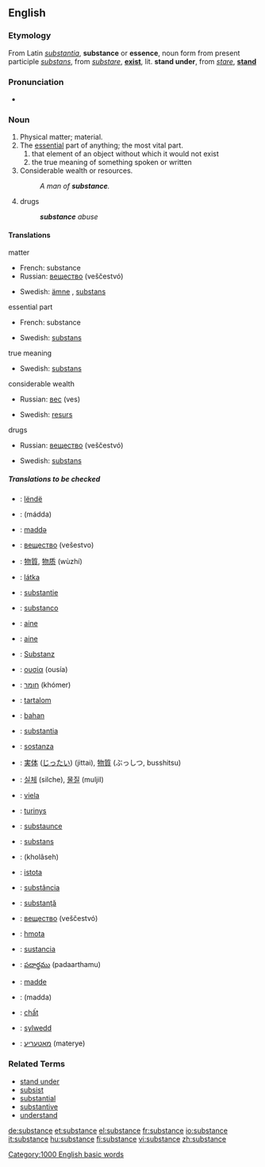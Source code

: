 ==English==

===Etymology===
From Latin ''[[substantia]]'', '''substance''' or '''essence''', noun form from present participle ''[[substans]]'', from ''[[substare]]'', '''[[exist]]''', lit. '''stand under''', from ''[[stare]]'', '''[[stand]]'''

===Pronunciation===
*{{audio|en-us-substance.ogg|Audio (US)}}

===Noun===
{{en-noun}}

# Physical matter; material.
# The [[essential]] part of anything; the most vital part.
##that element of an object without which it would not exist
##the true meaning of something spoken or written
# Considerable wealth or resources.
#:''A man of '''substance'''.''
# drugs
#:'''''substance''' abuse''

====Translations====
;matter
{{top}}
*French: substance {{f}}
*Russian: [[вещество]] (veščestvó) {{n}}
{{mid}}
*Swedish: [[ämne]] {{n}}, [[substans]] {{c}}
{{bottom}}

;essential part
{{top}}
*French: substance {{f}}
{{mid}}
*Swedish: [[substans]] {{c}}
{{bottom}}

;true meaning
{{top}}
{{mid}}
*Swedish: [[substans]] {{c}}
{{bottom}}

;considerable wealth
{{top}}
*Russian: [[вес]] (ves) {{m}}
{{mid}}
*Swedish: [[resurs]] {{c}}
{{bottom}}

;drugs
{{top}}
*Russian: [[вещество]] (veščestvó) {{n}}
{{mid}}
*Swedish: [[substans]] {{c}}
{{bottom}}

=====Translations to be checked=====
{{checktrans}}
{{top}}
*{{ttbc|Albanian}}: [[lëndë]]
*{{ttbc|Arabic}}: {{ARchar|[[مادة]]}} (mádda) {{f}}
*{{ttbc|Azeri}}: [[maddə]]
*{{ttbc|Bulgarian}}: [[вещество]] (vešestvo) {{n}}
*{{ttbc|Chinese}}: [[物質]], [[物质]] (wùzhí)
*{{ttbc|Czech}}: [[látka]] {{f}}
*{{ttbc|Dutch}}: [[substantie]]
*{{ttbc|Esperanto}}: [[substanco]]
*{{ttbc|Estonian}}: [[aine]]
*{{ttbc|Finnish}}: [[aine]]
*{{ttbc|German}}: [[Substanz]] {{f}}
*{{ttbc|Greek}}: [[ουσία]] (ousía) {{f}}
*{{ttbc|Hebrew}}: [[חומר]] (khómer) {{m}}
*{{ttbc|Hungarian}}: [[tartalom]]
*{{ttbc|Indonesian}}: [[bahan]]
*{{ttbc|Interlingua}}: [[substantia]]
*{{ttbc|Italian}}: [[sostanza]] {{f}}
*{{ttbc|Japanese}}: [[実体]] ([[じったい]]) (jittai), [[物質]] (ぶっしつ, busshitsu)
{{mid}}
*{{ttbc|Korean}}: [[실체]] (silche), [[물질]] (muljil)
*{{ttbc|Latvian}}: [[viela]]
*{{ttbc|Lithuanian}}: [[turinys]]
*{{ttbc|Middle English}}: [[substaunce]]
*{{ttbc|Norwegian}}: [[substans]]
*{{ttbc|Persian}}: {{FAchar|[[خلاصه]]}} (kholâseh)
*{{ttbc|Polish}}: [[istota]] {{f}}
*{{ttbc|Portuguese}}: [[substância]] {{f}}
*{{ttbc|Romanian}}: [[substanţă]] {{f}}
*{{ttbc|Russian}}: [[вещество]] (veščestvó) {{n}}
*{{ttbc|Slovak}}: [[hmota]] {{f}}
*{{ttbc|Spanish}}: [[sustancia]] {{f}}
*{{ttbc|Telugu}}: [[పదార్థము]] (padaarthamu)
*{{ttbc|Turkish}}: [[madde]]
*{{ttbc|Uyghur}}: (madda)
*{{ttbc|Vietnamese}}: [[chất]]
*{{ttbc|Welsh}}: [[sylwedd]]
*{{ttbc|Yiddish}}: [[מאַטעריע]] (materye)
{{bottom}}

===Related Terms===
*[[stand under]]
*[[subsist]]
*[[substantial]]
*[[substantive]]
*[[understand]]

[[Category:1000 English basic words]]

[[de:substance]]
[[et:substance]]
[[el:substance]]
[[fr:substance]]
[[io:substance]]
[[it:substance]]
[[hu:substance]]
[[fi:substance]]
[[vi:substance]]
[[zh:substance]]